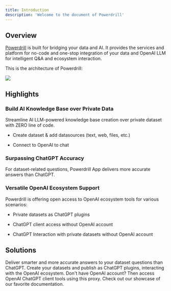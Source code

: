 ```yaml
---
title: Introduction
description: 'Welcome to the document of Powerdrill'
---
```


## Overview

[Powerdrill](https://powerdrill.ai/) is built for bridging your data and AI. It provides the services and platform for no-code and one-stop integration of your data and OpenAI LLM for intelligent Q&A and ecosystem interaction.

This is the architecture of Powerdrill:

<Frame>
  <img src="/images/archi.png" style={{ borderRadius: '0.5rem' }} />
</Frame>

## Highlights

### Build AI Knowledge Base over Private Data

Streamline AI LLM-powered knowledge base creation over private dataset with ZERO line of code.

- Create dataset & add datasources (text, web, files, etc.)

- Connect to OpenAI to chat

### Surpassing ChatGPT Accuracy

For dataset-related questions, Powerdrill App delivers more accurate answers than ChatGPT.

### Versatile OpenAI Ecosystem Support

Powerdrill is offering open access to OpenAI ecosystem tools for various scenarios:

- Private datasets as ChatGPT plugins

- ChatGPT client access without OpenAI account

- ChatGPT Interaction with private datasets without OpenAI account

## Solutions

<CardGroup cols={2}>
  <Card
    title="Chat App over Dataset"
    icon="stars"
    href="/solutions/chat-app"
  >
    Deliver smarter and more accurate answers to your dataset questions than ChatGPT.
  </Card>
  <Card
    title="Dataset as ChatGPT Plugin"
    icon="stars"
    href="/solutions/dataset-chatgpt-plugin"
  >
    Create your datasets and publish as ChatGPT plugins, interacting with the OpenAI ecosystem.
  </Card>
  <Card
    title="OpenAI LLM Chat Proxy"
    icon="stars"
    href="/solutions/proxy"
  >
    Don't have OpenAI account? Then access OpenAI ChatGPT client tools using this proxy.
  </Card>
  <Card
    title="OpenAI LLM Chat Proxy with Dataset"
    icon="stars"
    href="/solutions/dataset-proxy"
  >
    Check out our showcase of our favorite documentation.
  </Card>
</CardGroup>
